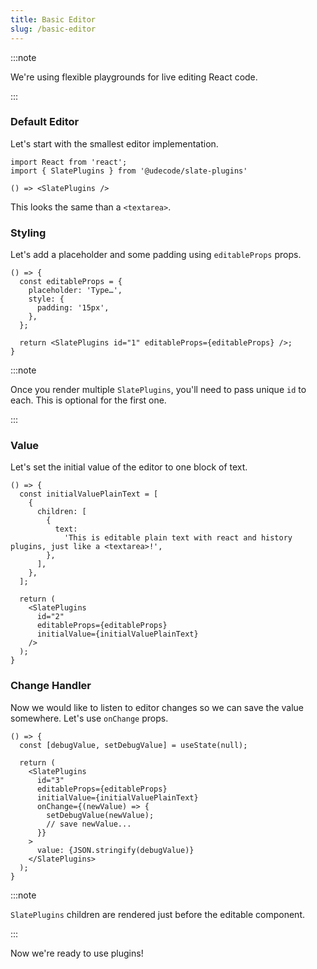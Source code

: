 ```yaml
---
title: Basic Editor
slug: /basic-editor
---
```


:::note

We're using flexible playgrounds for live editing React code.

:::

### Default Editor

Let's start with the smallest editor implementation.

```tsx
import React from 'react';
import { SlatePlugins } from '@udecode/slate-plugins'
```

```tsx live
() => <SlatePlugins />
```

This looks the same than a `<textarea>`.

### Styling

Let's add a placeholder and some padding using `editableProps` props.

```tsx live
() => {
  const editableProps = {
    placeholder: 'Type…',
    style: {
      padding: '15px',
    },
  };

  return <SlatePlugins id="1" editableProps={editableProps} />;
}
```

:::note

Once you render multiple `SlatePlugins`, you'll need to pass unique `id` to each.
This is optional for the first one.

:::

### Value

Let's set the initial value of the editor to one block of text.

```tsx live
() => {
  const initialValuePlainText = [
    {
      children: [
        {
          text:
            'This is editable plain text with react and history plugins, just like a <textarea>!',
        },
      ],
    },
  ];

  return (
    <SlatePlugins
      id="2"
      editableProps={editableProps}
      initialValue={initialValuePlainText}
    />
  );
}
```

### Change Handler

Now we would like to listen to editor changes so we can save the value somewhere.
Let's use `onChange` props.

```tsx live
() => {
  const [debugValue, setDebugValue] = useState(null);

  return (
    <SlatePlugins
      id="3"
      editableProps={editableProps}
      initialValue={initialValuePlainText}
      onChange={(newValue) => {
        setDebugValue(newValue);
        // save newValue...
      }}
    >
      value: {JSON.stringify(debugValue)}
    </SlatePlugins>
  );
}
```

:::note

`SlatePlugins` children are rendered just before the editable component.

:::

Now we're ready to use plugins!
